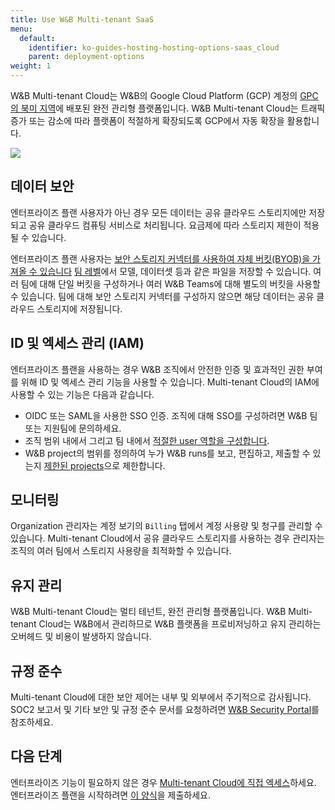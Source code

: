 ```yaml
---
title: Use W&B Multi-tenant SaaS
menu:
  default:
    identifier: ko-guides-hosting-hosting-options-saas_cloud
    parent: deployment-options
weight: 1
---
```


W&B Multi-tenant Cloud는 W&B의 Google Cloud Platform (GCP) 계정의 [GPC의 북미 지역](https://cloud.google.com/compute/docs/regions-zones)에 배포된 완전 관리형 플랫폼입니다. W&B Multi-tenant Cloud는 트래픽 증가 또는 감소에 따라 플랫폼이 적절하게 확장되도록 GCP에서 자동 확장을 활용합니다.

<Frame>
    <img src="/images/hosting/multi_tenant_cloud_arch.png"  />
</Frame>

## 데이터 보안

엔터프라이즈 플랜 사용자가 아닌 경우 모든 데이터는 공유 클라우드 스토리지에만 저장되고 공유 클라우드 컴퓨팅 서비스로 처리됩니다. 요금제에 따라 스토리지 제한이 적용될 수 있습니다.

엔터프라이즈 플랜 사용자는 [보안 스토리지 커넥터를 사용하여 자체 버킷(BYOB)을 가져올 수 있습니다](/ko/platform/hosting/data-security/secure-storage-connector) [팀 레벨](/ko/platform/hosting/data-security/secure-storage-connector#configuration-options)에서 모델, 데이터셋 등과 같은 파일을 저장할 수 있습니다. 여러 팀에 대해 단일 버킷을 구성하거나 여러 W&B Teams에 대해 별도의 버킷을 사용할 수 있습니다. 팀에 대해 보안 스토리지 커넥터를 구성하지 않으면 해당 데이터는 공유 클라우드 스토리지에 저장됩니다.

## ID 및 엑세스 관리 (IAM)
엔터프라이즈 플랜을 사용하는 경우 W&B 조직에서 안전한 인증 및 효과적인 권한 부여를 위해 ID 및 엑세스 관리 기능을 사용할 수 있습니다. Multi-tenant Cloud의 IAM에 사용할 수 있는 기능은 다음과 같습니다.

* OIDC 또는 SAML을 사용한 SSO 인증. 조직에 대해 SSO를 구성하려면 W&B 팀 또는 지원팀에 문의하세요.
* 조직 범위 내에서 그리고 팀 내에서 [적절한 user 역할을 구성합니다](/ko/platform/hosting/iam/access-management/manage-organization#assign-or-update-a-users-role).
* W&B project의 범위를 정의하여 누가 W&B runs를 보고, 편집하고, 제출할 수 있는지 [제한된 projects](/ko/platform/hosting/iam/access-management/restricted-projects)으로 제한합니다.

## 모니터링
Organization 관리자는 계정 보기의 `Billing` 탭에서 계정 사용량 및 청구를 관리할 수 있습니다. Multi-tenant Cloud에서 공유 클라우드 스토리지를 사용하는 경우 관리자는 조직의 여러 팀에서 스토리지 사용량을 최적화할 수 있습니다.

## 유지 관리
W&B Multi-tenant Cloud는 멀티 테넌트, 완전 관리형 플랫폼입니다. W&B Multi-tenant Cloud는 W&B에서 관리하므로 W&B 플랫폼을 프로비저닝하고 유지 관리하는 오버헤드 및 비용이 발생하지 않습니다.

## 규정 준수
Multi-tenant Cloud에 대한 보안 제어는 내부 및 외부에서 주기적으로 감사됩니다. SOC2 보고서 및 기타 보안 및 규정 준수 문서를 요청하려면 [W&B Security Portal](https://security.wandb.ai/)를 참조하세요.

## 다음 단계
엔터프라이즈 기능이 필요하지 않은 경우 [Multi-tenant Cloud에 직접 엑세스](https://wandb.ai)하세요. 엔터프라이즈 플랜을 시작하려면 [이 양식](https://wandb.ai/site/for-enterprise/multi-tenant-saas-trial)을 제출하세요.

